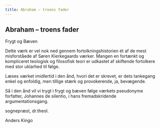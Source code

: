 ```yaml
---
title: Abraham – troens fader
---
```


## Abraham – troens fader

Frygt og Bæven

Dette værk er vel nok ned gennem fortolkningshistorien ét af de mest misforståede af Søren Kierkegaards værker. Mangen en fortænkt og kompliceret teologisk og filosofisk teori er udkastet af skiftende fortolkere med stor uklarhed til følge.

Læses værket imidlertid i den ånd, hvori det er skrevet, er dets tankegang enkel og enfoldig, men tillige stærk og provokerende, ja, bevægende.

Så i den ånd vil vi trygt i frygt og bæven følge værkets pseudonyme forfatter, Johannes de silentio, i hans fremadskridende argumentationsgang.

sognepræst, dr.theol.

Anders Kingo
